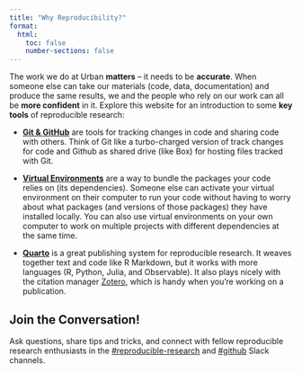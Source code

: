 ```yaml
---
title: "Why Reproducibility?"
format:
  html:
    toc: false
    number-sections: false
---
```




The work we do at Urban **matters** – it needs to be **accurate**. When someone else can take our materials (code, data, documentation) and produce the same results, we and the people who rely on our work can all be **more confident** in it. Explore this website for an introduction to some **key tools** of reproducible research:

* **<a href="https://ui-research.github.io/reproducibility-at-urban/git-installation.html" target="_blank">Git & GitHub</a>** are tools for tracking changes in code and sharing code with others. Think of Git like a turbo-charged version of track changes for code and Github as shared drive (like Box) for hosting files tracked with Git. 

* **<a href="ttps://ui-research.github.io/reproducibility-at-urban/virtual-environments.html" target="_blank">Virtual Environments</a>**
are a way to bundle the packages your code relies on (its dependencies). Someone else can activate your virtual environment on their computer to run your code without having to worry about what packages (and versions of those packages) they have installed locally. You can also use virtual environments on your own computer to work on multiple projects with different dependencies at the same time.

* **<a href="ttps://ui-research.github.io/reproducibility-at-urban/virtual-environments.html" target="_blank">Quarto</a>** is a great publishing system for reproducible research. It weaves together text and code like R Markdown, but it works with more languages (R, Python, Julia, and Observable). It also plays nicely with the citation manager <a href="https://quarto.org/docs/visual-editor/technical.html#citations-from-zotero" target="_blank">Zotero</a>, which is handy when you're working on a publication.


## Join the Conversation!

Ask questions, share tips and tricks, and connect with fellow reproducible research enthusiasts in the <a href="https://theurbaninstitute.slack.com/archives/CMLR2HY2Z" target="_blank">#reproducible-research</a> and <a href="https://theurbaninstitute.slack.com/archives/C6J9AALDR
" target="_blank">#github</a> Slack channels.


